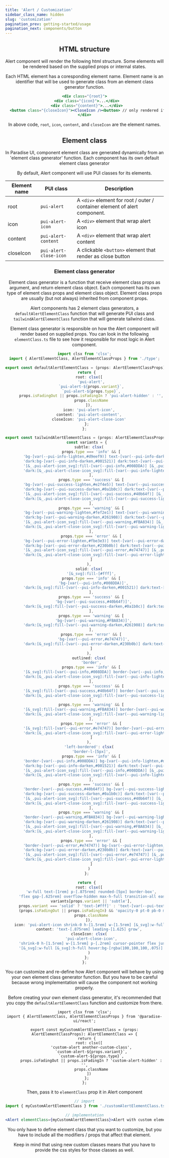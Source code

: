 ```yaml
---
title: 'Alert / Customization'
sidebar_class_name: hidden
slug: 'customization'
pagination_prev: getting-started/usage
pagination_next: components/button
---
```


<Header activeTab={2}/>

## HTML structure

Alert component will render the following html structure. Some elements will be rendered based on the supplied props or internal states.

Each HTML element has a coresponding element name. Element name is an identifier that will be used to generate class from an element class generator function.

```jsx
<div class="{root}">
  <div class="{icon}">...</div>
  <div class="{content}">...</div>
  <button class="{closeIcon}"><CloseIcon /><button> // only rendered if closable=true
</div>
```

In above code, `root`, `icon`, `content`, and `closeIcon` are the element names.

## Element class

<Alert className='my-4' variant="left-bordered">In Paradise UI, component element class are generated dynamically from an 'element class generator' function. Each component has its own default element class generator</Alert>

By default, Alert component will use PUI classes for its elements.

| Element name | PUI class              | Description                                                                |
|--------------|------------------------|----------------------------------------------------------------------------|
| root         | `pui-alert`            | A `<div>` element for root / outer / container element of alert component. |
| icon    | `pui-alert-icon`       | A `<div>` element that wrap alert icon                                     |
| content | `pui-alert-content`    | A `<div>` element that wrap alert content                                    |
| closeIcon    | `pui-alert-close-icon` | A clickable `<button>` element that render as close button                   |

### Element class generator

<Alert className='my-4' variant="left-bordered">
Element class generator is a function that receive element class props as argument, and return element class object. Each component has its own type of element class props and element class object. Element class props are usually (but not always) inherited from component props.
</Alert>

Alert components has 2 element class generators, a `defaultAlertElementClass` function that will generate PUI class and `tailwindAlertElementClass` function that will generate tailwind class.

Element class generator is responsible on how the Alert component will render based on supplied props. You can look in the following `elementClass.ts` file to see how it responsible for most logic in Alert component.

```ts title="elementClass.ts"
import clsx from 'clsx';
import { AlertElementClass, AlertElementClassProps } from './type';

export const defaultAlertElementClass = (props: AlertElementClassProps): AlertElementClass => {
  return {
    root: clsx([
      'pui-alert',
      `pui-alert-${props.variant}`,
      `pui-alert-${props.type}`,
      props.isFadingOut || props.isFadingIn ? 'pui-alert-hidden' : '',
      props.className
    ]),
    icon: 'pui-alert-icon',
    content: 'pui-alert-content',
    closeIcon: 'pui-alert-close-icon'
  };
};

export const tailwindAlertElementClass = (props: AlertElementClassProps): AlertElementClass => {
  const variants = {
    subtle: clsx(
      props.type === 'info' && [
        'bg-[var(--pui-info-lighten,#d9eef9)] text-[var(--pui-info-darken,#001521)]',
        'dark:bg-[var(--pui-info-darken,#001521)] dark:text-[var(--pui-info-lighten,#d9eef9)]',
        '[&_.pui-alert-icon_svg]:fill-[var(--pui-info,#008DDA)] [&_.pui-alert-close-icon_svg]:fill-[var(--pui-info-darken,#001521)]',
        'dark:[&_.pui-alert-close-icon_svg]:fill-[var(--pui-info-lighten,#d9eef9)]'
      ],
      props.type === 'success' && [
        'bg-[var(--pui-success-lighten,#e2f4e5)] text-[var(--pui-success-darken,#0a1b0c)]',
        'dark:bg-[var(--pui-success-darken,#0a1b0c)] dark:text-[var(--pui-success-lighten,#e2f4e5)]',
        '[&_.pui-alert-icon_svg]:fill-[var(--pui-success,#40b64f)] [&_.pui-alert-close-icon_svg]:fill-[var(--pui-success-darken,#0a1b0c)]',
        'dark:[&_.pui-alert-close-icon_svg]:fill-[var(--pui-success-lighten,#e2f4e5)]'
      ],
      props.type === 'warning' && [
        'bg-[var(--pui-warning-lighten,#fef2e1)] text-[var(--pui-warning-darken,#261908)]',
        'dark:bg-[var(--pui-warning-darken,#261908)] dark:text-[var(--pui-warning-lighten,#fef2e1)]',
        '[&_.pui-alert-icon_svg]:fill-[var(--pui-warning,#FBA834)] [&_.pui-alert-close-icon_svg]:fill-[var(--pui-warning-darken,#261908)]',
        'dark:[&_.pui-alert-close-icon_svg]:fill-[var(--pui-warning-lighten,#fef2e1)]'
      ],
      props.type === 'error' && [
        'bg-[var(--pui-error-lighten,#fbe3e3)] text-[var(--pui-error-darken,#230b0b)]',
        'dark:bg-[var(--pui-error-darken,#230b0b)] dark:text-[var(--pui-error-lighten,#fbe3e3)]',
        '[&_.pui-alert-icon_svg]:fill-[var(--pui-error,#e74747)] [&_.pui-alert-close-icon_svg]:fill-[var(--pui-error-darken,#230b0b)]',
        'dark:[&_.pui-alert-close-icon_svg]:fill-[var(--pui-error-lighten,#fbe3e3)]'
      ]
    ),
    solid: clsx(
      '[&_svg]:fill-[#fff]',
      props.type === 'info' && [
        'bg-[var(--pui-info,#008DDA)]',
        'dark:[&_svg]:fill-[var(--pui-info-darken,#001521)] dark:text-[var(--pui-info-darken,#001521)]'
      ],
      props.type === 'success' && [
        'bg-[var(--pui-success,#40b64f)]',
        'dark:[&_svg]:fill-[var(--pui-success-darken,#0a1b0c)] dark:text-[var(--pui-success-darken,#0a1b0c)]'
      ],
      props.type === 'warning' && [
        'bg-[var(--pui-warning,#FBA834)]',
        'dark:[&_svg]:fill-[var(--pui-warning-darken,#261908)] dark:text-[var(--pui-warning-darken,#261908)]'
      ],
      props.type === 'error' && [
        'bg-[var(--pui-error,#e74747)]',
        'dark:[&_svg]:fill-[var(--pui-error-darken,#230b0b)] dark:text-[var(--pui-error-darken,#230b0b)]'
      ]
    ),
    outlined: clsx(
      'border',
      props.type === 'info' && [
        '[&_svg]:fill-[var(--pui-info,#008DDA)] border-[var(--pui-info,#008DDA)] text-[var(--pui-info-darken,#001521)]',
        'dark:[&_.pui-alert-close-icon_svg]:fill-[var(--pui-info-lighten,#d9eef9)] dark:text-[var(--pui-info-lighten,#d9eef9)]'
      ],
      props.type === 'success' && [
        '[&_svg]:fill-[var(--pui-success,#40b64f)] border-[var(--pui-success,#40b64f)] text-[var(--pui-success-darken,#0a1b0c)]',
        'dark:[&_.pui-alert-close-icon_svg]:fill-[var(--pui-success-lighten,#e2f4e5)] dark:text-[var(--pui-success-lighten,#e2f4e5)]'
      ],
      props.type === 'warning' && [
        '[&_svg]:fill-[var(--pui-warning,#FBA834)] border-[var(--pui-warning,#FBA834)] text-[var(--pui-warning-darken,#261908)]',
        'dark:[&_.pui-alert-close-icon_svg]:fill-[var(--pui-warning-lighten,#fef2e1)] dark:text-[var(--pui-warning-lighten,#fef2e1)]'
      ],
      props.type === 'error' && [
        '[&_svg]:fill-[var(--pui-error,#e74747)] border-[var(--pui-error,#e74747)] text-[var(--pui-error-darken,#230b0b)]',
        'dark:[&_.pui-alert-close-icon_svg]:fill-[var(--pui-error-lighten,#fbe3e3)] dark:text-[var(--pui-error-lighten,#fbe3e3)]'
      ]
    ),
    'left-bordered': clsx(
      'border-l-[5px]',
      props.type === 'info' && [
        'border-[var(--pui-info,#008DDA)] bg-[var(--pui-info-lighten,#d9eef9)] text-[var(--pui-info-darken,#001521)]',
        'dark:bg-[var(--pui-info-darken,#001521)] dark:text-[var(--pui-info-lighten,#d9eef9)]',
        '[&_.pui-alert-icon_svg]:fill-[var(--pui-info,#008DDA)] [&_.pui-alert-close-icon_svg]:fill-[var(--pui-info-darken,#001521)]',
        'dark:[&_.pui-alert-close-icon_svg]:fill-[var(--pui-info-lighten,#d9eef9)]'
      ],
      props.type === 'success' && [
        'border-[var(--pui-success,#40b64f)] bg-[var(--pui-success-lighten,#e2f4e5)] text-[var(--pui-success-darken,#0a1b0c)]',
        'dark:bg-[var(--pui-success-darken,#0a1b0c)] dark:text-[var(--pui-success-lighten,#e2f4e5)]',
        '[&_.pui-alert-icon_svg]:fill-[var(--pui-success,#40b64f)] [&_.pui-alert-close-icon_svg]:fill-[var(--pui-success-darken,#0a1b0c)]',
        'dark:[&_.pui-alert-close-icon_svg]:fill-[var(--pui-success-lighten,#e2f4e5)]'
      ],
      props.type === 'warning' && [
        'border-[var(--pui-warning,#FBA834)] bg-[var(--pui-warning-lighten,#fef2e1)] text-[var(--pui-warning-darken,#261908)]',
        'dark:bg-[var(--pui-warning-darken,#261908)] dark:text-[var(--pui-warning-lighten,#fef2e1)]',
        '[&_.pui-alert-icon_svg]:fill-[var(--pui-warning,#FBA834)] [&_.pui-alert-close-icon_svg]:fill-[var(--pui-warning-darken,#261908)]',
        'dark:[&_.pui-alert-close-icon_svg]:fill-[var(--pui-warning-lighten,#fef2e1)]'
      ],
      props.type === 'error' && [
        'border-[var(--pui-error,#e74747)] bg-[var(--pui-error-lighten,#fbe3e3)] text-[var(--pui-error-darken,#230b0b)]',
        'dark:bg-[var(--pui-error-darken,#230b0b)] dark:text-[var(--pui-error-lighten,#fbe3e3)]',
        '[&_.pui-alert-icon_svg]:fill-[var(--pui-error,#e74747)] [&_.pui-alert-close-icon_svg]:fill-[var(--pui-error-darken,#230b0b)]',
        'dark:[&_.pui-alert-close-icon_svg]:fill-[var(--pui-error-lighten,#fbe3e3)]'
      ]
    )
  };

  return {
    root: clsx([
      'w-full text-[1rem] p-[.875rem] rounded-[5px] border-box',
      'flex gap-[.625rem] overflow-hidden max-h-full transition-all ease-out duration-300',
      variants[props.variant || 'subtle'],
      props.variant === 'solid' ? 'text-[#fff]' : 'text-[var(--pui-text,#31333e)]',
      (props.isFadingOut || props.isFadingIn) && 'opacity-0 pt-0 pb-0 max-h-0',
      props.className
    ]),
    icon: 'pui-alert-icon shrink-0 h-[1.5rem] w-[1.5rem] [&_svg]:w-full [&_svg]:h-full',
    content: 'text-[.875rem] leading-[1.625] grow',
    closeIcon: clsx(
      'pui-alert-close-icon',
      'shrink-0 h-[1.5rem] w-[1.5rem] p-[.2rem] cursor-pointer flex justify-center items-center rounded-[100%]',
      '[&_svg]:w-full [&_svg]:h-full hover:bg-[rgba(100,100,100,.075)] dark:hover:bg-[rgba(255,255,255,.075)]'
    )
  };
};

```

You can customize and re-define how Alert component will behave by using your own element class generator function. But you have to be careful because wrong implementation will cause the component not working properly.

Before creating your own element class generator, it's recommended that you copy the `defaultAlertElementClass` function and customize from there.

```tsx title="customAlertElementClass.ts"
import clsx from 'clsx';
import { AlertElementClass, AlertElementClassProps } from '@paradise-ui/react';

export const myCustomAlertElementClass = (props: AlertElementClassProps): AlertElementClass => {
  return {
    root: clsx([
      'custom-alert another-custom-class',
      `custom-alert-${props.variant}`,
      `custom-alert-${props.type}`,
      props.isFadingOut || props.isFadingIn ? 'custom-alert-hidden' : '',
      props.className
    ])
  };
};
```

Then, pass it to `elementClass` prop it in Alert component

```jsx
// import
import { myCustomAlertElementClass } from './customAlertElementClass.ts'

// implementation
<Alert elementClass={myCustomAlertElementClass}>Alert with custom element class</Alert>
```

You only have to define element class that you want to customize, but you have to include all the modifiers / props that affect that element. 

Keep in mind that using new custom classes means that you have to provide the css styles for those classes as well.

